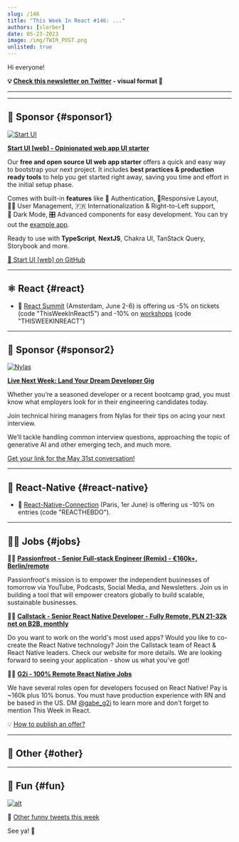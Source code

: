```yaml
---
slug: /146
title: "This Week In React #146: ..."
authors: [slorber]
date: 05-23-2023
image: /img/TWIR_POST.png
unlisted: true
---
```


Hi everyone!

<Todo />

<!-- truncate -->

**💡 [Check this newsletter on Twitter](https://slo.im/thread) - visual format 🎨**

---


<Support />

---

## 💸 Sponsor {#sponsor1}

[![Start UI](/emails/issues/144/start_ui.jpg)](http://web.start-ui.com?utm_source=newsletter&utm_term=this-week-in-react)

**[Start UI [web] - Opinionated web app UI starter](http://web.start-ui.com?utm_source=newsletter&utm_term=this-week-in-react)**

Our **free and open source UI web app starter** offers a quick and easy way to bootstrap your next project. It includes **best practices & production ready tools** to help you get started right away, saving you time and effort in the initial setup phase.

Comes with built-in **features** like 🔐 Authentication, 📱Responsive Layout, 🧑‍💻 User Management, 🇫🇷 Internationalization & Right-to-Left support, 🌚 Dark Mode, 🎛 Advanced components for easy development. You can try out the [example app](http://demo.start-ui.com).

Ready to use with **TypeScript**, **NextJS**, Chakra UI, TanStack Query, Storybook and more.

[🚀 Start UI [web] on GitHub](http://web.start-ui.com)

---

## ⚛️ React {#react}

- 👥 [React Summit](https://reactsummit.com/?utm_source=email&utm_medium=thisweekinreact) (Amsterdam, June 2-6) is offering us -5% on tickets (code "ThisWeekInReact5") and -10% on [workshops](https://reactsummit.com/react-workshops) (code "THISWEEKINREACT")

<SubscribeFormEmbed />

---

## 💸 Sponsor {#sponsor2}

[![Nylas](/emails/issues/146/nylas.png)](https://www.nylas.com/?utm_source=TWIR&utm_medium=sponsoredemail&utm_campaign=FY23Q2-TWIR-2P-DSU&utm_content&utm_term)

**[Live Next Week: Land Your Dream Developer Gig](https://info.nylas.com/webinar-devtalent-registration.html?utm_source=twir&utm_medium=sponsoredemail&utm_campaign=FY23Q2-TLDR-2P&utm_content=2023-05-24-Issue-DevTalentWebinar)**

Whether you’re a seasoned developer or a recent bootcamp grad, you must know what employers look for in their engineering candidates today.

Join technical hiring managers from Nylas for their tips on acing your next interview.

We’ll tackle handling common interview questions, approaching the topic of generative AI and other emerging tech, and much more.

[Get your link for the May 31st conversation!](https://info.nylas.com/webinar-devtalent-registration.html?utm_source=twir&utm_medium=sponsoredemail&utm_campaign=FY23Q2-TLDR-2P&utm_content=2023-05-24-Issue-DevTalentWebinar)

---

## 📱 React-Native {#react-native}

- 👥 [React-Native-Connection](https://reactnativeconnection.io/) (Paris, 1er June) is offering us -10% on entries (code "REACTHEBDO").

---

## 🧑‍💻 Jobs {#jobs}

🧑‍💼 [**Passionfroot - Senior Full-stack Engineer (Remix) - €160k+, Berlin/remote**](https://passionfroot.recruitee.com/o/senior-fullstack-engineer)

Passionfroot's mission is to empower the independent businesses of tomorrow via YouTube, Podcasts, Social Media, and Newsletters. Join us in building a tool that will empower creators globally to build scalable, sustainable businesses.

🧑‍💼 [**Callstack - Senior React Native Developer - Fully Remote, PLN 21-32k net on B2B, monthly**](https://www.callstack.com/senior-react-native-developer)

Do you want to work on the world's most used apps? Would you like to co-create the React Native technology? Join the Callstack team of React & React Native leaders. Check our website for more details. We are looking forward to seeing your application - show us what you've got!

🧑‍💼 [**G2i - 100% Remote React Native Jobs**](https://twitter.com/gabe_g2i/status/1563204813881425926?s=20&t=ArRLC77BpRwXXCdx8fnUqw)

We have several roles open for developers focused on React Native! Pay is ~160k plus 10% bonus. You must have production experience with RN and be based in the US. DM [@gabe_g2i](https://twitter.com/gabe_g2i) to learn more and don't forget to mention This Week in React.

💡 [How to publish an offer?](https://thisweekinreact.com/sponsor)

---

## 🔀 Other {#other}

<Todo />

---

## 🤭 Fun {#fun}

<Todo />

[![alt](/emails/issues/122/meme.jpg)](https://twitter.com/TODOTODOTODOTODOTODOTODOTODOTODOTODOTODO)

🤣 [Other funny tweets this week](https://twitter.com/TODOTODOTODOTODOTODOTODOTODOTODOTODOTODO)

See ya! 👋
